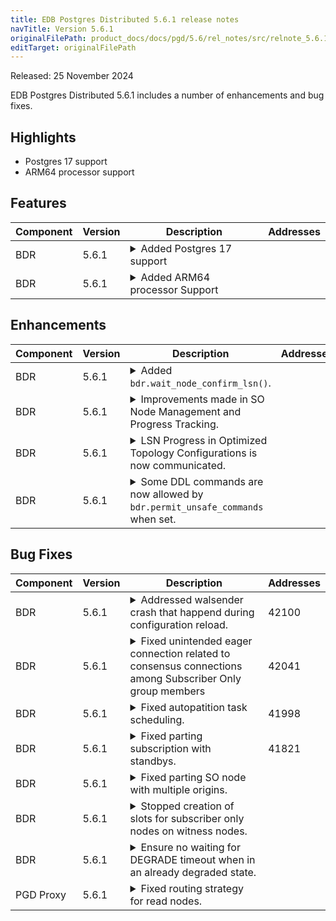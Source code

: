 ```yaml
---
title: EDB Postgres Distributed 5.6.1 release notes
navTitle: Version 5.6.1
originalFilePath: product_docs/docs/pgd/5.6/rel_notes/src/relnote_5.6.1.yml
editTarget: originalFilePath
---
```


Released: 25 November 2024

EDB Postgres Distributed 5.6.1 includes a number of enhancements and bug fixes.

## Highlights

- Postgres 17 support
- ARM64 processor support

## Features

<table class="table w-100"><thead><tr><th>Component</th><th>Version</th><th>Description</th><th width="10%">Addresses</th></tr></thead><tbody>
<tr><td>BDR</td><td>5.6.1</td><td><details><summary>Added Postgres 17 support</summary><hr/><p>Support for Postgres 17 has been added for all flavors (PostgreSQL, EDB Postgres Extended,
and EDB Postgres Advanced Server) starting with version 17.2.</p>
</details></td><td></td></tr>
<tr><td>BDR</td><td>5.6.1</td><td><details><summary>Added ARM64 processor Support</summary><hr/><p>Support ARM architecture for EDB Postgres Distributed on Debian 12 and RHEL 9.</p>
</details></td><td></td></tr>
</tbody></table>


## Enhancements

<table class="table w-100"><thead><tr><th>Component</th><th>Version</th><th>Description</th><th width="10%">Addresses</th></tr></thead><tbody>
<tr><td>BDR</td><td>5.6.1</td><td><details><summary>Added <code>bdr.wait_node_confirm_lsn()</code>.</summary><hr/><p>The function <code>bdr.wait_node_confirm_lsn()</code> has been introduced to wait until a specific node
reaches a designated Log Sequence Number (LSN). It first checks the <code>confirmed_flush_lsn</code> of
the replication slot for the specified node. If that information is not available, the function
connects to the node and queries <code>pg_replication_origin_progress()</code>, using the invoking node as
the origin.
If the <code>nodename</code> parameter is NULL, the function will wait for all nodes to reach the specified
LSN. If the <code>target</code> LSN is NULL, it will wait for the current <code>wal_flush_lsn</code>.</p>
</details></td><td></td></tr>
<tr><td>BDR</td><td>5.6.1</td><td><details><summary>Improvements made in SO Node Management and Progress Tracking.</summary><hr/><p>An update addresses the movement of group slots in SO nodes, ensuring they don't appear as peers in
progress updates. Improvements include enhanced watermark management for SO leaders in the Optimized Topology
configuration, where write leaders now include watermarks in their updates. Watermarks are broadcasted
to simplify progress tracking on idle clusters. The peer progress mapping for SO nodes has been corrected,
and the tap test for group slot movement has been revised.
Additionally, the <code>bdr_get_all_origins</code> function now considers SO node origins.</p>
</details></td><td></td></tr>
<tr><td>BDR</td><td>5.6.1</td><td><details><summary>LSN Progress in Optimized Topology Configurations is now communicated.</summary><hr/><p>While there are no connections from non-leader data nodes to subscriber-only nodes in an optimized
topology configuration, the LSN progress of all data nodes is periodically communicated to these
subscriber-only nodes through logical replication.</p>
</details></td><td></td></tr>
<tr><td>BDR</td><td>5.6.1</td><td><details><summary>Some DDL commands are now allowed by <code>bdr.permit_unsafe_commands</code> when set.</summary><hr/><p>The <code>bdr.permit_unsafe_commands</code> parameter now allows some DDL commands that were previously disallowed. Specifically <code>ALTER COLUMN...TYPE...USING</code> can now be permitted if the user knows the operation is safe.</p>
</details></td><td></td></tr>
</tbody></table>


## Bug Fixes

<table class="table w-100"><thead><tr><th>Component</th><th>Version</th><th>Description</th><th width="10%">Addresses</th></tr></thead><tbody>
<tr><td>BDR</td><td>5.6.1</td><td><details><summary>Addressed walsender crash that happend during configuration reload.</summary><hr/><p>Ensure that pglogical GUCs are overridden only when operating within the pglogical worker.
If this is not the case, MyPGLogicalWorker will be NULL, resulting in a segmentation fault
when the walsender attempts a configuration reload from the
pgl_wait_for_standby_confirmation() function.</p>
</details></td><td>42100</td></tr>
<tr><td>BDR</td><td>5.6.1</td><td><details><summary>Fixed unintended eager connection related to consensus connections among Subscriber Only group members</summary><hr/><p>The msgbroker module used to establish consensus connections lazily, meaning that connections
were created only when the first message was sent to a specific destination. This method
negatively affected the latency of Raft leader elections. The behavior was modified to create
connections to consensus peers eagerly. However, this change resulted in an unintended
consequence: a fully meshed consensus network among subscriber-only nodes, which may conflict
with customer network designs. This patch keeps the eager connection setup but limits it to
voting nodes only, reverting to a lazy connection setup for non-voting nodes.</p>
</details></td><td>42041</td></tr>
<tr><td>BDR</td><td>5.6.1</td><td><details><summary>Fixed autopatition task scheduling.</summary><hr/><p>To improve reliability, shuffle the scheduling of autopartition tasks. This way, tasks
that are prone to failure won't consistently impact the success of other tasks.</p>
</details></td><td>41998</td></tr>
<tr><td>BDR</td><td>5.6.1</td><td><details><summary>Fixed parting subscription with standbys.</summary><hr/><p>The parting subscription used to hang, failing to wait for standbys when the
bdr.standby_slot_names parameter was defined.</p>
</details></td><td>41821</td></tr>
<tr><td>BDR</td><td>5.6.1</td><td><details><summary>Fixed parting SO node with multiple origins.</summary><hr/><p>All relevant origins must be removed when parting SO node.
With Optimized Topology, parting an SO node should result in removing all origins it
has, not just the one related to its SO group leader.
When parting a data node, even though there is no subscription to it
from SO node, the origin should be removed.
DO not make SO node target of a part catchup subscription when Optimized Topology is enabled.</p>
</details></td><td></td></tr>
<tr><td>BDR</td><td>5.6.1</td><td><details><summary>Stopped creation of slots for subscriber only nodes on witness nodes.</summary><hr/><p>Subscriber only nodes should not have slots on witness nodes.</p>
</details></td><td></td></tr>
<tr><td>BDR</td><td>5.6.1</td><td><details><summary>Ensure no waiting for DEGRADE timeout when in an already degraded state.</summary><hr/><p>When using commit scope with DEGRADE clause, if system detects that it's in degraded state, transactions should start in the DEGRADE mode. This ensures that the timeout is not applied on every commit.</p>
</details></td><td></td></tr>
<tr><td>PGD Proxy</td><td>5.6.1</td><td><details><summary>Fixed routing strategy for read nodes.</summary><hr/><p>Corrected routing strategy for read nodes after a network partition.</p>
</details></td><td></td></tr>
</tbody></table>


